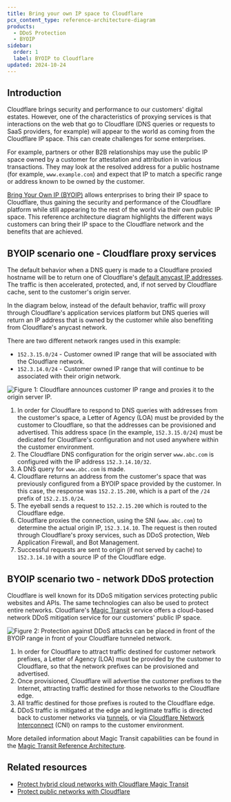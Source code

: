 ```yaml
---
title: Bring your own IP space to Cloudflare
pcx_content_type: reference-architecture-diagram
products:
  - DDoS Protection
  - BYOIP
sidebar:
  order: 1
  label: BYOIP to Cloudflare
updated: 2024-10-24
---
```


## Introduction

Cloudflare brings security and performance to our customers' digital estates. However, one of the characteristics of proxying services is that interactions on the web that go to Cloudflare (DNS queries or requests to SaaS providers, for example) will appear to the world as coming from the Cloudflare IP space. This can create challenges for some enterprises.

For example, partners or other B2B relationships may use the public IP space owned by a customer for attestation and attribution in various transactions. They may look at the resolved address for a public hostname (for example, `www.example.com`) and expect that IP to match a specific range or address known to be owned by the customer.

[Bring Your Own IP (BYOIP)](/byoip/) allows enterprises to bring their IP space to Cloudflare, thus gaining the security and performance of the Cloudflare platform while still appearing to the rest of the world via their own public IP space. This reference architecture diagram highlights the different ways customers can bring their IP space to the Cloudflare network and the benefits that are achieved.

## BYOIP scenario one \- Cloudflare proxy services

The default behavior when a DNS query is made to a Cloudflare proxied hostname will be to return one of Cloudflare's [default anycast IP addresses](https://www.cloudflare.com/ips/). The traffic is then accelerated, protected, and, if not served by Cloudflare cache, sent to the customer's origin server.

In the diagram below, instead of the default behavior, traffic will proxy through Cloudflare's application services platform but DNS queries will return an IP address that is owned by the customer while also benefiting from Cloudflare's anycast network. 

There are two different network ranges used in this example:

- `152.3.15.0/24` \- Customer owned IP range that will be associated with the Cloudflare network.
- `152.3.14.0/24` \- Customer owned IP range that will continue to be associated with their origin network.

![Figure 1: Cloudflare announces customer IP range and proxies it to the origin server IP.](~/assets/images/reference-architecture/bring-your-own-ip-space-to-cloudflare/figure1.svg "Figure 1: Cloudflare announces customer IP range and proxies it to the origin server IP.")

1. In order for Cloudflare to respond to DNS queries with addresses from the customer's space, a Letter of Agency (LOA) must be provided by the customer to Cloudflare, so that the addresses can be provisioned and advertised. This address space (in the example, `152.3.15.0/24`) must be dedicated for Cloudflare's configuration and not used anywhere within the customer environment.
2. The Cloudflare DNS configuration for the origin server `www.abc.com` is configured with the IP address `152.3.14.10/32`.
3. A DNS query for `www.abc.com` is made.
4. Cloudflare returns an address from the customer's space that was previously configured from a BYOIP space provided by the customer. In this case, the response was `152.2.15.200`, which is a part of the `/24` prefix of `152.2.15.0/24`.
5. The eyeball sends a request to `152.2.15.200` which is routed to the Cloudflare edge.
6. Cloudflare proxies the connection, using the SNI (`www.abc.com`) to determine the actual origin IP, `152.3.14.10`. The request is then routed through Cloudflare's proxy services, such as DDoS protection, Web Application Firewall, and Bot Management.
7. Successful requests are sent to origin (if not served by cache) to `152.3.14.10` with a source IP of the Cloudflare edge.

## BYOIP scenario two \- network DDoS protection

Cloudflare is well known for its DDoS mitigation services protecting public websites and APIs. The same technologies can also be used to protect entire networks. Cloudflare's [Magic Transit](/magic-transit/) service offers a cloud-based network DDoS mitigation service for our customers' public IP space.

![Figure 2: Protection against DDoS attacks can be placed in front of the BYOIP range in front of your Cloudflare tunneled network.](~/assets/images/reference-architecture/bring-your-own-ip-space-to-cloudflare/figure2.svg "Figure 2: Protection against DDoS attacks can be placed in front of the BYOIP range in front of your Cloudflare tunneled network.")

1. In order for Cloudflare to attract traffic destined for customer network prefixes, a Letter of Agency (LOA) must be provided by the customer to Cloudflare, so that the network prefixes can be provisioned and advertised.
2. Once provisioned, Cloudflare will advertise the customer prefixes to the Internet, attracting traffic destined for those networks to the Cloudflare edge.
3. All traffic destined for those prefixes is routed to the Cloudflare edge.
4. DDoS traffic is mitigated at the edge and legitimate traffic is directed back to customer networks via [tunnels](/magic-wan/), or via [Cloudflare Network Interconnect](/network-interconnect/) (CNI) on ramps to the customer environment.

More detailed information about Magic Transit capabilities can be found in the [Magic Transit Reference Architecture](/reference-architecture/architectures/magic-transit/).

## Related resources

- [Protect hybrid cloud networks with Cloudflare Magic Transit](/reference-architecture/diagrams/network/protect-hybrid-cloud-networks-with-cloudflare-magic-transit/)
- [Protect public networks with Cloudflare](/reference-architecture/diagrams/network/protect-public-networks-with-cloudflare/)
